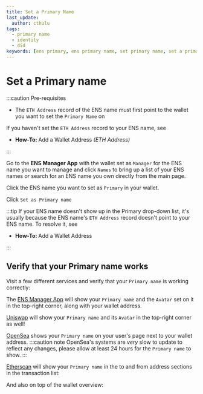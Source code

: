 ```yaml
---
title: Set a Primary Name
last_update:
  author: cthulu
tags:
  - primary name
  - identity
  - did
keywords: [ens primary, ens primary name, set primary name, set a primary name, set a name on wallet, set wallet name, name my wallet, wallet naming]
---
```


# Set a Primary name
:::caution Pre-requisites
 - The `ETH Address` record of the ENS name must first point to the wallet you want to set the `Primary Name` on

If you haven't set the `ETH Address` record to your ENS name, see
 - <Link to="/howto/add-wallet-address#eth-address"><b>How-To: </b>Add a Wallet Address <i>(ETH Address)</i></Link>
:::

Go to the <Link to="https://app.ens.domains"><b>ENS Manager App</b></Link> with the wallet set as `Manager` for the ENS name you want to manage and click `Names` to bring up a list
of your ENS names *or* search for an ENS name you own directly from the main page.
<BrowserWindow url="https://app.ens.domains" bg="#f3f4f7" img="/img/howto/v3-set-primary-name-1.png"/>

Click the ENS name you want to set as `Primary` in your wallet.
<BrowserWindow url="https://app.ens.domains" bg="#f3f4f7" img="/img/howto/v3-set-primary-name-2.png"/>

Click `Set as Primary name`
<BrowserWindow url="https://app.ens.domains" bg="#f3f4f7" img="/img/howto/v3-set-primary-name-3.png"/>

:::tip
If your ENS name doesn't show up in the Primary drop-down list, it's usually because the ENS name's `ETH Address` record doesn't point to your ENS name. To resolve it, see
 - <Link to="/howto/add-wallet-address#eth-address"><b>How-To: </b>Add a Wallet Address</Link>
:::

## Verify that your Primary name works

Visit a few different services and verify that your `Primary name` is working correctly:

<Tabs>
<TabItem value="ENS Manager" default>

The [ENS Manager App](https://app.ens.domains) will show your `Primary name` and the `Avatar` set on it in the top-right corner, along with your wallet address.
<BrowserWindow url="https://app.ens.domains" bg="#f0f6fa" img="/img/howto/set-primary-name-verify-ensmanager.png"/>

</TabItem>
<TabItem value="Uniswap">

[Uniswap](https://app.uniswap.org) will show your `Primary name` and its `Avatar` in the top-right corner as well!

<BrowserWindow url="https://app.uniswap.org" img="/img/howto/v3-set-avatar-services-uniswap.png"/>
</TabItem>
<TabItem value="OpenSea">

[OpenSea](https://opensea.io) shows your `Primary name` on your user's page next to your wallet address.
:::caution note
OpenSea's systems are _very_ slow to update to reflect any changes, please allow at least 24 hours for the `Primary name` to show.
:::

<BrowserWindow url="https://opensea.io" img="/img/howto/set-primary-name-verify-opensea.png"/>
</TabItem>
<TabItem value="etherscan">

[Etherscan](https://etherscan.io) will show your `Primary name` in the to and from address sections in the transaction list:

<BrowserWindow url="https://etherscan.io" img="/img/howto/set-primary-name-verify-etherscan-1.png"/>

And also on top of the wallet overview:

<BrowserWindow url="https://etherscan.io" img="/img/howto/set-primary-name-verify-etherscan-2.png"/>

</TabItem>
</Tabs>
